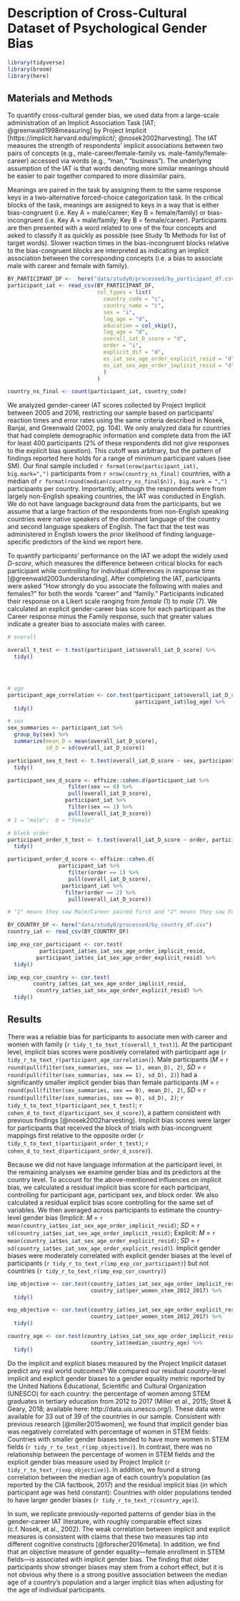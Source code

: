 # Description of Cross-Cultural Dataset of Psychological Gender Bias

```r
library(tidyverse)
library(broom)
library(here)
```
## Materials and Methods
To quantify cross-cultural gender bias, we used data from a large-scale administration of an Implicit  Association Task [IAT; @greenwald1998measuring] by Project Implicit [https://implicit.harvard.edu/implicit/; @nosek2002harvesting]. The IAT measures the strength of respondents' implicit associations between two pairs of concepts (e.g., male-career/female-family vs. male-family/female-career) accessed via words (e.g., “man," “business”). The underlying assumption of the IAT  is that words denoting more similar meanings should be easier to pair together compared to more dissimilar pairs. 

Meanings are paired in the task by assigning them to the same response keys in a two-alternative forced-choice categorization task. In the critical blocks of the task, meanings are assigned to keys in a way that is either bias-congruent (i.e.\ Key A = male/career; Key B = female/family) or bias-incongruent (i.e.\ Key A = male/family; Key B = female/career). Participants are then presented with a word related to one of the four concepts and asked to classify it as quickly as possible (see Study 1b Methods for list of target words). Slower reaction times in the bias-incongruent blocks relative to the bias-congruent blocks are interpreted as indicating an implicit association between the corresponding concepts (i.e.\ a bias to associate male with career and female with family).

```r
BY_PARTICIPANT_DF <-  here("data/study0/processed/by_participant_df.csv")
participant_iat <- read_csv(BY_PARTICIPANT_DF, 
                            col_types = list(
                              country_code = "c",
                              country_name = "c",
                              sex = "i", 
                              log_age = "d",
                              education = col_skip(), 
                              log_age = "d",
                              overall_iat_D_score = "d",
                              order = "i", 
                              explicit_dif = "d",
                              es_iat_sex_age_order_explicit_resid = "d", 
                              es_iat_sex_age_order_implicit_resid = "d"
                              )
                            )

country_ns_final <- count(participant_iat, country_code)
```

We analyzed gender-career IAT scores collected by Project Implicit between 2005 and 2016, restricting our sample based on participants' reaction times and error rates using the same criteria described in Nosek, Banjai, and Greenwald (2002, pg.\ 104). We only analyzed data for countries that had complete demographic information and complete data from the IAT for least 400 participants (2% of these respondents did not give responses to the explicit bias question). This cutoff was arbitrary, but the pattern of findings reported here holds for a range of minimum participant values (see SM\footnote{SM available here: \url{https://mollylewis.shinyapps.io/iatlang_SI/}; All data and code available here: \url{https://github.com/mllewis/IATLANG}}). Our final sample included `r format(nrow(participant_iat), big.mark=",")` participants from `r nrow(country_ns_final)` countries, with a median of `r format(round(median(country_ns_final$n)), big.mark = ",")` participants per country. Importantly, although the respondents were from largely non-English speaking countries, the IAT was conducted in English. We do not have language background data from the participants, but we assume that a large fraction of the respondents from non-English speaking countries were native speakers of the dominant language of the country and second language speakers of English. The fact that the test was administered in English lowers the prior likelihood of finding language-specific predictors of the kind we report here. 

To quantify participants' performance on the IAT we adopt the widely used _D-score_, which measures the difference between critical blocks for each participant while controlling for  individual differences in response time [@greenwald2003understanding]. After completing the IAT, participants were asked "How strongly do you associate the following with males and females?" for both the words "career" and "family." Participants indicated their response on a Likert scale ranging from _female_ (1) to _male_ (7). We calculated an explicit gender-career bias score for each participant as the Career response minus the Family response, such that greater values indicate a greater bias to associate males with career. 

```r
# overall

overall_t_test <- t.test(participant_iat$overall_iat_D_score) %>%
  tidy()




# age
participant_age_correlation <- cor.test(participant_iat$overall_iat_D_score,
                                        participant_iat$log_age) %>%
  tidy()

# sex
sex_summaries <- participant_iat %>%
  group_by(sex) %>%
  summarize(mean_D = mean(overall_iat_D_score),
            sd_D = sd(overall_iat_D_score))

participant_sex_t_test <- t.test(overall_iat_D_score ~ sex, participant_iat) %>%
  tidy()

participant_sex_d_score <- effsize::cohen.d(participant_iat %>% 
                   filter(sex == 0) %>%
                   pull(overall_iat_D_score),
                  participant_iat %>% 
                   filter(sex == 1) %>%
                   pull(overall_iat_D_score)) 
# 1 = "male";  0 = "female"

# block order
participant_order_t_test <- t.test(overall_iat_D_score ~ order, participant_iat) %>%
  tidy()

participant_order_d_score <- effsize::cohen.d(
                participant_iat %>% 
                   filter(order == 1) %>%
                   pull(overall_iat_D_score),
                 participant_iat %>% 
                  filter(order == 2) %>%
                   pull(overall_iat_D_score)) 

# "1" means they saw Male/Career paired first and "2" means they saw Female/Career paired first. 
```


```r
BY_COUNTRY_DF <- here("data/study0/processed/by_country_df.csv")
country_iat <- read_csv(BY_COUNTRY_DF)

imp_exp_cor_participant <- cor.test(
          participant_iat$es_iat_sex_age_order_implicit_resid,
         participant_iat$es_iat_sex_age_order_explicit_resid) %>%
  tidy()

imp_exp_cor_country <- cor.test(
        country_iat$es_iat_sex_age_order_implicit_resid,
         country_iat$es_iat_sex_age_order_explicit_resid) %>%
  tidy()
```

## Results
There was a reliable bias for participants to associate men with career and women with family (`r tidy_t_to_text_t(overall_t_test)`). At the participant level, implicit bias scores were positively correlated with
participant age (`r tidy_r_to_text_r(participant_age_correlation)`). Male participants (_M_ = `r round(pull(filter(sex_summaries, sex == 1), mean_D), 2)`, _SD_ = `r round(pull(filter(sex_summaries, sex == 1), sd_D), 2)`) had a significantly smaller implicit gender bias than female participants (_M_ = `r  round(pull(filter(sex_summaries, sex == 0), mean_D), 2)`, _SD_ = `r round(pull(filter(sex_summaries, sex == 0), sd_D), 2)`; `r tidy_t_to_text_t(participant_sex_t_test)`; `r cohen_d_to_text_d(participant_sex_d_score)`), a pattern consistent with previous findings [@nosek2002harvesting]. Implicit bias scores were larger for participants that received the block of trials with bias-incongruent mappings first relative to the opposite order  (`r tidy_t_to_text_t(participant_order_t_test)`; `r cohen_d_to_text_d(participant_order_d_score)`).

Because we did not have language information at the participant level, in the remaining analyses we examine gender bias and its predictors at the country level. To account for the above-mentioned influences on implicit bias, we calculated a residual implicit bias score for each participant, controlling for participant age, participant sex, and block order. We also calculated a residual explicit bias score controlling for the same set of variables. We then averaged across participants to estimate the country-level gender bias  (Implicit: _M_ = `r mean(country_iat$es_iat_sex_age_order_implicit_resid)`; _SD_ = `r sd(country_iat$es_iat_sex_age_order_implicit_resid)`; Explicit: _M_ = `r mean(country_iat$es_iat_sex_age_order_explicit_resid)`; _SD_ = `r sd(country_iat$es_iat_sex_age_order_explicit_resid)`). Implicit gender biases were moderately correlated with explicit gender biases at the level of participants
(`r tidy_r_to_text_r(imp_exp_cor_participant)`) but not countries (`r tidy_r_to_text_r(imp_exp_cor_country)`)

```r
imp_objective <- cor.test(country_iat$es_iat_sex_age_order_implicit_resid,
                          country_iat$per_women_stem_2012_2017) %>%
  tidy()

exp_objective <- cor.test(country_iat$es_iat_sex_age_order_explicit_resid,
                          country_iat$per_women_stem_2012_2017) %>%
  tidy()

country_age <- cor.test(country_iat$es_iat_sex_age_order_implicit_resid,
                          country_iat$median_country_age) %>%
  tidy()
```

Do the implicit and explicit biases measured by the Project Implicit dataset predict any real world outcomes? We compared our residual country-level implicit and explicit gender biases to a gender equality metric reported by the United Nations Educational, Scientific and Cultural Organization (UNESCO) for each country: the percentage of women among STEM graduates in tertiary education from 2012 to 2017 (Miller et al., 2015; Stoet & Geary, 2018;  available here: http://data.uis.unesco.org/). These data were available for 33 out of 39 of the countries in our sample. Consistent with previous research [@miller2015women], we found that implicit gender bias was negatively correlated with percentage of women in STEM fields: Countries with smaller gender biases tended to have more women in STEM fields (`r tidy_r_to_text_r(imp_objective)`). In contrast, there was no relationship between the percentage of women in STEM fields and the explicit gender bias measure used by Project Implicit (`r tidy_r_to_text_r(exp_objective)`). In addition, we found a strong correlation between the median age of each country's population (as reported by the CIA factbook, 2017) and the residual implicit bias (in which participant age was held constant): Countries with older populations tended to have larger gender biases (`r tidy_r_to_text_r(country_age)`). 

In sum, we replicate previously-reported patterns of gender bias in the gender-career IAT literature, with roughly comparable effect sizes (c.f.\ Nosek, et al., 2002). The weak correlation between implicit and explicit measures is consistent with claims that these two measures tap into different cognitive constructs [@forscher2016meta]. In addition, we find that an objective measure of gender equality---female enrollment in STEM fields---is associated with implicit gender bias. The finding that older participants show stronger biases may stem from a cohort effect, but it is not obvious why there is a strong positive association between the median age of a country's population and a larger implicit bias when adjusting for the age of individual participants.
